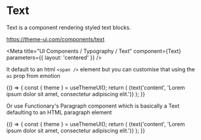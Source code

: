 
# Text

Text is a component rendering styled text blocks.

https://theme-ui.com/components/text

<Meta
  title="UI Components / Typography / Text"
  component={Text}
  parameters={{ layout: 'centered' }}
/>

<Props of={Text} />

It default to an html `<span />` element but you can customise that using the `as` prop from emotion

<Preview>
  <Story name="Default">
    {() => {
      const { theme } = useThemeUI();
      return (
        <Text
          as="p"
          variant={select('Variant', theme ? Object.keys(theme.text || {}) : [], 'body')}
        >
          {text('content', 'Lorem ipsum dolor sit amet, consectetur adipiscing elit.')}
        </Text>
      );
    }}
  </Story>
</Preview>

Or use Functionary's Paragraph component which is basically a Text defaulting to an HTML paragraph element

<Props of={Paragraph} />

<Preview>
  <Story name="Paragraph">
    {() => {
      const { theme } = useThemeUI();
      return (
        <Paragraph variant={select('Variant', theme ? Object.keys(theme.text || {}) : [], 'body')}>
          {text('content', 'Lorem ipsum dolor sit amet, consectetur adipiscing elit.')}
        </Paragraph>
      );
    }}
  </Story>
</Preview>
